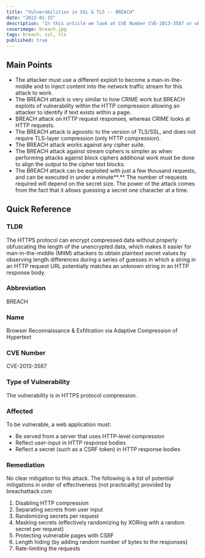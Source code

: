 ```yaml
---
title: "Vulnerabilities in SSL & TLS :- BREACH"
date: "2022-01-15"
description: "In this article we look at CVE Number CVE-2013-3587 or what is commonly referred as the BREACH attack. The HTTPS protocol can encrypt compressed data without properly obfuscating the length of the unencrypted data, which makes it easier for man-in-the-middle (MitM) attackers to obtain plaintext secret values by observing length differences during a series of guesses in which a string in an HTTP request URL potentially matches an unknown string in an HTTP response body."
coverimage: breach.jpg
tags: breach, ssl, tls
published: true
---
```

## Main Points 

- The attacker must use a different exploit to become a man-in-the-middle and to inject content into the network traffic stream for this attack to work.
- The BREACH attack is very similar to how CRIME work but BREACH exploits of vulnerability within the HTTP compression allowing an attacker to identify if text exists within a page.
- BREACH attack on HTTP request responses, whereas CRIME looks at HTTP requests.
- The BREACH attack is agnostic to the version of TLS/SSL, and does not require TLS-layer compression (only HTTP compression).
- The BREACH attack works against any cipher suite.
- The BREACH attack against stream ciphers is simpler as when performing attacks against block ciphers additional work must be done to align the output to the cipher text blocks.
- The BREACH attack can be exploited with just a few thousand requests, and can be executed in under a minute**.** The number of requests required will depend on the secret size. The power of the attack comes from the fact that it allows guessing a secret one character at a time.


## Quick Reference

### TLDR

The HTTPS protocol can encrypt compressed data without properly obfuscating the length of the unencrypted data, which makes it easier for man-in-the-middle (MitM) attackers to obtain plaintext secret values by observing length differences during a series of guesses in which a string in an HTTP request URL potentially matches an unknown string in an HTTP response body.

### Abbreviation

BREACH

### Name

Browser Reconnaissance & Exfiltration via Adaptive Compression of Hypertext

### CVE Number

CVE-2013-3587

### Type of Vulnerability

The vulnerability is in HTTPS protocol compression. 

### Affected

To be vulnerable, a web application must:

- Be served from a server that uses HTTP-level compression
- Reflect user-input in HTTP response bodies
- Reflect a secret (such as a CSRF token) in HTTP response bodies

### Remediation

No clear mitigation to this attack. The following is a list of potential mitigations in order of effectiveness (not practicality)  provided by breachattack.com

1. Disabling HTTP compression
2. Separating secrets from user input
3. Randomizing secrets per request
4. Masking secrets (effectively randomizing by XORing with a random secret per request)
5. Protecting vulnerable pages with CSRF
6. Length hiding (by adding random number of bytes to the responses)
7. Rate-limiting the requests